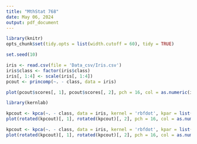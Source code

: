 ```yaml
---
title: "MthStat 768"
date: May 06, 2024
output: pdf_document
---
```


```r
library(knitr)
opts_chunk$set(tidy.opts = list(width.cutoff = 60), tidy = TRUE)
```

```r
set.seed(10)
```

```r
iris <- read.csv(file = 'Data_csv/Iris.csv')
iris$class <- factor(iris$class)
iris[, 1:4] <- scale(iris[, 1:4])
pcout <- princomp(~. - class, data = iris)
```
```r
plot(pcout$scores[, 1], pcout$scores[, 2], pch = 16, col = as.numeric(iris$class))
```

```r
library(kernlab)
```
```r
kpcout <- kpca(~. - class, data = iris, kernel = 'rbfdot', kpar = list(sigma = 1), features = 2)
plot(rotated(kpcout)[, 1], rotated(kpcout)[, 2], pch = 16, col = as.numeric(iris$class))
```

```r
kpcout <- kpca(~. - class, data = iris, kernel = 'rbfdot', kpar = list(sigma = 0.1), features = 2)
plot(rotated(kpcout)[, 1], rotated(kpcout)[, 2], pch = 16, col = as.numeric(iris$class))
```